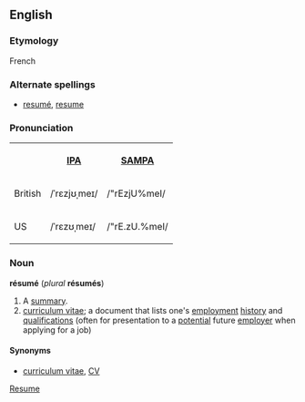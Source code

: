 ==English==
=== Etymology ===
French

===Alternate spellings===
*[[resumé]], [[resume]]

=== Pronunciation ===

<table>
<tr><th> <th>[[w:IPA|IPA]]<th>[[Pronunciation guide|SAMPA]]</tr>
<tr><td>British</td><td>/ˈrɛzjʊˌmeɪ/</td> <td>/"rEzjU%meI/</td></tr>
<tr><td>US</td> <td>/ˈrɛzʊˌmeɪ/</td> <td>/"rE.zU.%meI/</td></tr>
</table>

=== Noun ===
'''résumé''' (''plural'' '''résumés''')

# A [[summary]].
# [[curriculum vitae]]; a document that lists one's [[employment]] [[history]] and [[qualification]]s (often for presentation to a [[potential]] future [[employer]] when applying for a job)

====Synonyms====
*[[curriculum vitae]], [[CV]]<!-- maybe also c.v. or C.V. -->

[[Category:English words spelled with diacritics and/or ligatures|Resume]]